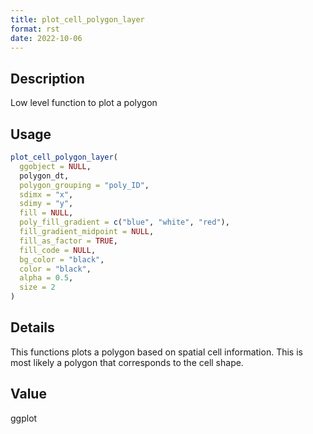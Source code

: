 ```yaml
--- 
title: plot_cell_polygon_layer 
format: rst 
date: 2022-10-06 
--- 
```


## Description

Low level function to plot a polygon


## Usage

```r
plot_cell_polygon_layer(
  ggobject = NULL,
  polygon_dt,
  polygon_grouping = "poly_ID",
  sdimx = "x",
  sdimy = "y",
  fill = NULL,
  poly_fill_gradient = c("blue", "white", "red"),
  fill_gradient_midpoint = NULL,
  fill_as_factor = TRUE,
  fill_code = NULL,
  bg_color = "black",
  color = "black",
  alpha = 0.5,
  size = 2
)
```


## Details

This functions plots a polygon based on spatial cell information.
 This is most likely a polygon that corresponds to the cell shape.


## Value

ggplot


